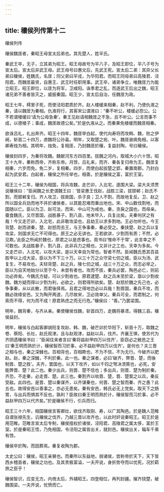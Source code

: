 ```yaml
---
---
---
```

title: 穰侯列传第十二
---

穰侯列传

穰侯魏厓者，秦昭王母宣太后弟也。其先楚人，姓羋氏。

秦武王卒，无子，立其弟为昭王。昭王母故号为羋八子，及昭王即位，羋八子号为宣太后。宣太后非武王母。武王母号曰惠文后，先武王死。宣太后二弟：其异父长弟曰穰侯，姓魏氏，名厓；同父弟曰羋戎，为华阳君。而昭王同母弟曰高陵君、泾阳君。而魏厓最贤，自惠王、武王时任职用事。武王卒，诸弟争立，唯魏厓力为能立昭王。昭王即位，以厓为将军，卫咸阳。诛季君之乱，而逐武王后出之魏，昭王诸兄弟不善者皆灭之，威振秦国。昭王少，宣太后自治，任魏厓为政。

昭王七年，樗里子死，而使泾阳君质於齐。赵人楼缓来相秦，赵不利，乃使仇液之秦，请以魏厓为秦相。仇液将行，其客宋公谓液曰：“秦不听公，楼缓必怨公。公不若谓楼缓曰‘请为公毋急秦’。秦王见赵请相魏厓之不急，且不听公。公言而事不成，以德楼子；事成，魏厓故德公矣。”於是仇液从之。而秦果免楼缓而魏厓相秦。

欲诛吕礼，礼出奔齐。昭王十四年，魏厓举白起，使代向寿将而攻韩、魏，败之伊阙，斩首二十四万，虏魏将公孙喜。明年，又取楚之宛、叶。魏厓谢病免相，以客卿寿烛为相。其明年，烛免，复相厓，乃封魏厓於穰，复益封陶，号曰穰侯。

穰侯封四岁，为秦将攻魏。魏献河东方四百里。拔魏之河内，取城大小六十馀。昭王十九年，秦称西帝，齐称东帝。月馀，吕礼来，而齐、秦各复归帝为王。魏厓复相秦，六岁而免。免二岁，复相秦。四岁，而使白起拔楚之郢，秦置南郡。乃封白起为武安君。白起者，穰侯之所任举也，相善。於是穰侯之富，富於王室。

昭王三十二年，穰侯为相国，将兵攻魏，走芒卯，入北宅，遂围大梁。梁大夫须贾说穰侯曰：“臣闻魏之长吏谓魏王曰：‘昔梁惠王伐赵，战胜三梁，拔邯郸；赵氏不割，而邯郸复归。齐人攻卫，拔故国，杀子良；卫人不割，而故地复反。卫、赵之所以国全兵劲而地不并於诸侯者，以其能忍难而重出地也。宋、中山数伐割地，而国随以亡。臣以为卫、赵可法，而宋、中山可为戒也。秦，贪戾之国也，而毋亲。蚕食魏氏，又尽晋国，战胜暴子，割八县，地未毕入，兵复出矣。夫秦何厌之有哉！今又走芒卯，入北宅，此非敢攻梁也，且劫王以求多割地。王必勿听也。今王背楚、赵而讲秦，楚、赵怒而去王，与王争事秦，秦必受之。秦挟楚、赵之兵以复攻梁，则国求无亡不可得也。原王之必无讲也。王若欲讲，少割而有质；不然，必见欺。’此臣之所闻於魏也，原君之以是虑事也。周书曰‘惟命不于常’，此言幸之不可数也。夫战胜暴子，割八县，此非兵力之精也，又非计之工也，天幸为多矣。今又走芒卯，入北宅，以攻大梁，是以天幸自为常也。智者不然。臣闻魏氏悉其百县胜甲以上戍大梁，臣以为不下三十万。以三十万之众守梁七仞之城，臣以为汤、武复生，不易攻也。夫轻背楚、赵之兵，陵七仞之城，战三十万之众，而志必举之，臣以为自天地始分以至于今，未尝有者也。攻而不拔，秦兵必罢，陶邑必亡，则前功必弃矣。今魏氏方疑，可以少割收也。原君逮楚、赵之兵未至於梁，亟以少割收魏。魏方疑而得以少割为利，必欲之，则君得所欲矣。楚、赵怒於魏之先己也，必争事秦，从以此散，而君後择焉。且君之得地岂必以兵哉！割晋国，秦兵不攻，而魏必效绛安邑。又为陶开两道，几尽故宋，卫必效单父。秦兵可全，而君制之，何索而不得，何为而不成！原君熟虑之而无行危。”穰侯曰：“善。”乃罢梁围。

明年，魏背秦，与齐从亲。秦使穰侯伐魏，斩首四万，走魏将暴鸢，得魏三县。穰侯益封。

明年，穰侯与白起客卿胡阳复攻赵、韩、魏，破芒卯於华阳下，斩首十万，取魏之卷、蔡阳、长社，赵氏观津。且与赵观津，益赵以兵，伐齐。齐襄王惧，使苏代为齐阴遗穰侯书曰：“臣闻往来者言曰‘秦将益赵甲四万以伐齐’，臣窃必之敝邑之王曰‘秦王明而熟於计，穰侯智而习於事，必不益赵甲四万以伐齐’。是何也？夫三晋之相与也，秦之深雠也。百相背也，百相欺也，不为不信，不为无行。今破齐以肥赵。赵，秦之深雠，不利於秦。此一也。秦之谋者，必曰‘破齐，弊晋、楚，而後制晋、楚之胜’。夫齐，罢国也，以天下攻齐，如以千钧之弩决溃筴也，必死，安能弊晋、楚？此二也。秦少出兵，则晋、楚不信也；多出兵，则晋、楚为制於秦。齐恐，不走秦，必走晋、楚。此三也。秦割齐以啖晋、楚，晋、楚案之以兵，秦反受敌。此四也。是晋、楚以秦谋齐，以齐谋秦也，何晋、楚之智而秦、齐之愚？此五也。故得安邑以善事之，亦必无患矣。秦有安邑，韩氏必无上党矣。取天下之肠胃，与出兵而惧其不反也，孰利？臣故曰秦王明而熟於计，穰侯智而习於事，必不益赵甲四万以代齐矣。”於是穰侯不行，引兵而归。

昭王三十六年，相国穰侯言客卿灶，欲伐齐取刚、寿，以广其陶邑。於是魏人范睢自谓张禄先生，讥穰侯之伐齐，乃越三晋以攻齐也，以此时奸说秦昭王。昭王於是用范睢。范睢言宣太后专制，穰侯擅权於诸侯，泾阳君、高陵君之属太侈，富於王室。於是秦昭王悟，乃免相国，令泾阳之属皆出关，就封邑。穰侯出关，辎车千乘有馀。

穰侯卒於陶，而因葬焉。秦复收陶为郡。

太史公曰：穰侯，昭王亲舅也。而秦所以东益地，弱诸侯，尝称帝於天下，天下皆西乡稽首者，穰侯之功也。及其贵极富溢，一夫开说，身折势夺而以忧死，况於羁旅之臣乎！

穰侯智识，应变无方。内倚太后，外辅昭王。四登相位，再列封疆。摧齐挠楚，破魏围梁。一夫开说，忧愤而亡。

